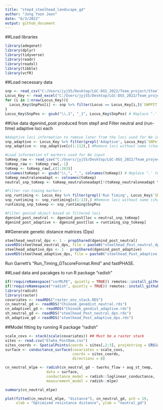 ```yaml
---
title: "step4_steelhead_landscape_gd"
author: "Jong Yoon Jeon"
date: "6/3/2022"
output: github_document
---
```


##Load libraries
```r
library(adegenet)
library(dplyr)
library(tidyverse)
library(readr)
library(readxl)
library(tibble)
library(vcfR)
```

##Load necessary data
```r
snp <- read_csv("C:/Users/jyj55/Desktop/LGC-DGS_2022/Team_project/Steelhead_genotype/SNP_Coordinates_CRITFC.csv")
Locus_Key <- read_excel("C:/Users/jyj55/Desktop/LGC-DGS_2022/Team_project/Steelhead_genotype/Steelhead_Locus_Key.xlsx")
for (i in 1:nrow(Locus_Key)){
  Locus_Key$SnpPos[i] <- snp %>% filter(Locus == Locus_Key[i,]$`SNPPIT or Alias`) %>% dplyr::select(SNP)
}
Locus_Key$SnpPos <- gsub("\\.1", "_1", Locus_Key$SnpPos) # Replace ".' to "_" in loci names
```

##Use data dgenind_post produced from step1 and Filter neutral and (run-time) adaptive loci each
```r
#Adaptive loci information to remove later from the loci used for Ne input
snp_adaptive <- Locus_Key %>% filter(grepl('Adaptive', Locus_Key$`SNPeff Annotation output`))
snp_adaptive <- snp_adaptive[c(1:112),] #Remove loci without name (character(0))

#Load information of markers used for Ne input
toKeep_raw <- read_csv("C:/Users/jyj55/Desktop/LGC-DGS_2022/Team_project/Analysis/Steelhead analysis/omy_loci4genstr_outflank_hwe_oneadapt.csv")
toKeep_raw <- toKeep_raw[,-1]
toKeep <- toKeep_raw[,c(1:263)]
colnames(toKeep) <- gsub("\\.", "_", colnames(toKeep)) # Replace ".' to "_" in loci names
toKeep_neutraloneadapt <- colnames(toKeep)
neutral_snp_toKeep <- toKeep_neutraloneadapt[!(toKeep_neutraloneadapt %in% snp_adaptive$SnpPos)]

#Filter run-timing markers
snp_runtiming <- Locus_Key %>% filter(grepl('Run Timing', Locus_Key$`SNPeff Annotation output`))
snp_runtiming <- snp_runtiming[c(1:13),] #Remove loci without name (character(0))
runtiming_snp_tokeep <- snp_runtiming$SnpPos

#Filter genind object based on filtered loci
dgenind_post_neutral <- dgenind_post[loc = neutral_snp_toKeep]
dgenind_post_adaptive <- dgenind_post[loc = runtiming_snp_tokeep]
```

##Generate genetic distance matrices (Dps)
```r
steelhead_neutral_dps <- 1 - propShared(dgenind_post_neutral)
saveRDS(steelhead_neutral_dps, file = paste0("steelhead_Post_neutral_dps.rds"))
steelhead_adaptive_dps <- 1 - propShared(dgenind_post_adaptive)
saveRDS(steelhead_adaptive_dps, file = paste0("steelhead_Post_adaptive_dps.rds"))
```

Run Garrett's "Run_Timing_GTscoreFormat.Rmd" and fastPHASE.

##Load data and pacakges to run R package "radish"
```r
if(!requireNamespace("corMLPE", quietly = TRUE)) remotes::install_github("nspope/corMLPE")
if(!requireNamespace("radish", quietly = TRUE)) remotes::install_github("nspope/radish")
library(radish)
library(raster)
covariates <- readRDS("raster_env_stack.RDS")
cn_neutral_gd <- readRDS("Chinook_genedist_neutral.rds")
cn_adaptivel_gd <- readRDS("Chinook_gendist_adaptive.rds")
sh_neutral_gd <- readRDS("steelhead_Post_neutral_dps.rds")
sh_adaptive_gd < readRDS("steelhead_Post_adaptive_dps.rds")
```

##Model fitting by running R package "radish"
```r
scale_covs <- stack(scale(covariates)) ## Must be a raster stack
sites <- read.csv("Elwha_PostDam.csv")
sites_coords <- SpatialPoints(coords = sites[,2:3], proj4string = CRS(as.character(NA)))
surface <- conductance_surface(covariates = scale_covs,
                               coords = sites_coords,
                               directions = 8)

cn_neutral_mlpe <- radish(cn_neutral_gd ~ tworks_flow + aug_st_temp,
                   data = surface, 
                   conductance_model = radish::loglinear_conductance, 
                   measurement_model = radish::mlpe)

summary(cn_neutral_mlpe)

plot(fitted(cn_neutral_mlpe, "distance"), cn_neutral_gd, pch = 19,
     xlab = "Optimized resistance distance", ylab = "neutral_gd")
```